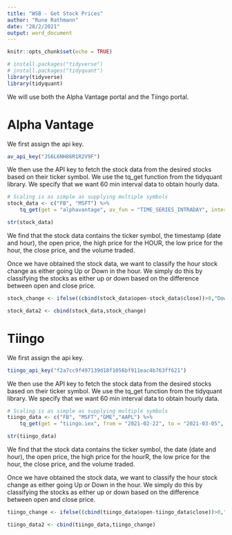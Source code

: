 ```yaml
---
title: "WSB - Get Stock Prices"
author: "Rune Rathmann"
date: "28/2/2021"
output: word_document
---
```


```r
knitr::opts_chunk$set(echo = TRUE)
```



```r
# install.packages("tidyverse")
# install.packages("tidyquant")
library(tidyverse)
library(tidyquant)
```

We will use both the Alpha Vantage portal and the Tiingo portal.

# Alpha Vantage

We first assign the api key.
```r
av_api_key("JS6L6NH86R1R2V9F")
```

We then use the API key to fetch the stock data from the desired stocks based on their ticker symbol. We use the tq_get function from the tidyquant library. We specify that we want 60 min interval data to obtain hourly data.

```r
# Scaling is as simple as supplying multiple symbols
stock_data <- c("FB", "MSFT") %>%
    tq_get(get = "alphavantage", av_fun = "TIME_SERIES_INTRADAY", interval = "60min")

str(stock_data)
```

We find that the stock data contains the ticker symbol, the timestamp (date and hour), the open price, the high price for the HOUR, the low price for the hour, the close price, and the volume traded.

Once we have obtained the stock data, we want to classify the hour stock change as either going Up or Down in the hour. We simply do this by classifying the stocks as either up or down based on the difference between open and close price.

```r
stock_change <- ifelse((cbind(stock_data$open-stock_data$close))>0,"Down","Up")

stock_data2 <- cbind(stock_data,stock_change)
```



# Tiingo

We first assign the api key.
```r
tiingo_api_key("f2a7cc9f497139d18f1056bf911eac4b763ff621")
```

We then use the API key to fetch the stock data from the desired stocks based on their ticker symbol. We use the tq_get function from the tidyquant library. We specify that we want 60 min interval data to obtain hourly data.

```r
# Scaling is as simple as supplying multiple symbols
tiingo_data <- c("FB", "MSFT","GME","AAPL") %>%
    tq_get(get = "tiingo.iex", from = "2021-02-22", to = "2021-03-05", resample_frequency = "1hour")

str(tiingo_data)
```

We find that the stock data contains the ticker symbol, the date (date and hour), the open price, the high price for the hourR, the low price for the hour, the close price, and the volume traded.

Once we have obtained the stock data, we want to classify the hour stock change as either going Up or Down in the hour. We simply do this by classifying the stocks as either up or down based on the difference between open and close price.

```r
tiingo_change <- ifelse((cbind(tiingo_data$open-tiingo_data$close))>0,"Down","Up")

tiingo_data2 <- cbind(tiingo_data,tiingo_change)
```




